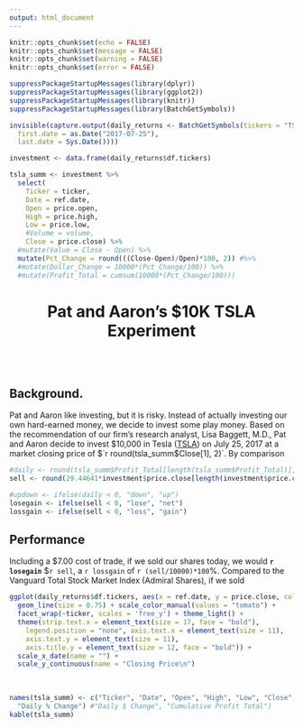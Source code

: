 ```yaml
---
output: html_document
---
```


```r
knitr::opts_chunk$set(echo = FALSE)
knitr::opts_chunk$set(message = FALSE)
knitr::opts_chunk$set(warning = FALSE)
knitr::opts_chunk$set(error = FALSE)
```

```r
suppressPackageStartupMessages(library(dplyr))
suppressPackageStartupMessages(library(ggplot2))
suppressPackageStartupMessages(library(knitr))
suppressPackageStartupMessages(library(BatchGetSymbols))

invisible(capture.output(daily_returns <- BatchGetSymbols(tickers = "TSLA",
  first.date = as.Date("2017-07-25"),
  last.date = Sys.Date())))

investment <- data.frame(daily_returns$df.tickers)

tsla_summ <- investment %>% 
  select(
    Ticker = ticker, 
    Date = ref.date,
    Open = price.open,
    High = price.high,
    Low = price.low,
    #Volume = volume,
    Close = price.close) %>% 
  #mutate(Value = Close - Open) %>% 
  mutate(Pct_Change = round(((Close-Open)/Open)*100, 2)) #%>% 
  #mutate(Dollar_Change = 10000*(Pct_Change/100)) %>% 
  #mutate(Profit_Total = cumsum(10000*(Pct_Change/100)))
```

<center> <h1> Pat and Aaron's $10K TSLA Experiment </h1> </center>
<br>
<br>

## Background.

Pat and Aaron like investing, but it is risky. Instead of actually investing our own hard-earned money, we decide to invest some play money. Based on the recommendation of our firm's research analyst, Lisa Baggett, M.D., Pat and Aaron decide to invest $10,000 in Tesla ([TSLA](https://finance.yahoo.com/quote/TSLA?p=TSLA)) on July 25, 2017 at a market closing price of $`r round(tsla_summ$Close[1], 2)`. By comparison

```r
#daily <- round(tsla_summ$Profit_Total[length(tsla_summ$Profit_Total)], 2) - 7
sell <- round(29.44641*investment$price.close[length(investment$price.close)] - 10000, 2) - 7

#updown <- ifelse(daily < 0, "down", "up")
losegain <- ifelse(sell < 0, "lose", "net")
lossgain <- ifelse(sell < 0, "loss", "gain")
```

## Performance

Including a $7.00 cost of trade, if we sold our shares today, we would **`r losegain`** $`r sell`, a `r lossgain` of `r (sell/10000)*100`%. Compared to the Vanguard Total Stock Market Index (Admiral Shares), if we sold 

```r
ggplot(daily_returns$df.tickers, aes(x = ref.date, y = price.close, color = "1")) + 
  geom_line(size = 0.75) + scale_color_manual(values = "tomato") +
  facet_wrap(~ticker, scales = 'free_y') + theme_light() +
  theme(strip.text.x = element_text(size = 17, face = "bold"),
    legend.position = "none", axis.text.x = element_text(size = 11),
    axis.text.y = element_text(size = 11),
    axis.title.y = element_text(size = 12, face = "bold")) +
  scale_x_date(name = "") +
  scale_y_continuous(name = "Closing Price\n")
```

<br>

```r
names(tsla_summ) <- c("Ticker", "Date", "Open", "High", "Low", "Close", 
  "Daily % Change") #"Daily $ Change", "Cumulative Profit Total")
kable(tsla_summ)
```



